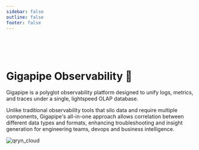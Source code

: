 ```yaml
---
sidebar: false
outline: false
footer: false
---
```



<Docs />

<br /> 

<br />

<br />

# Gigapipe Observability 🔮 

Gigapipe is a polyglot observability platform designed to unify logs, metrics, and traces under a single, lightspeed OLAP database. 

Unlike traditional observability tools that silo data and require multiple components, Gigapipe's all-in-one approach allows correlation between different data types and formats, enhancing troubleshooting and insight generation for engineering teams, devops and business intelligence.

<img src="/qryn_cloud.png" alt="qryn_cloud" />

<Footer />
